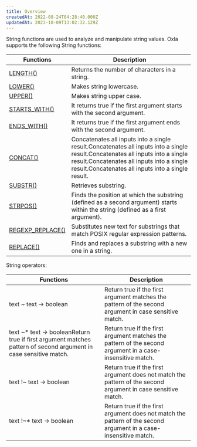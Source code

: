 ```yaml
---
title: Overview
createdAt: 2022-08-24T04:28:40.000Z
updatedAt: 2023-10-09T13:02:32.129Z
---
```


String functions are used to analyze and manipulate string values. Oxla supports the following String functions:

| **Functions**                                            | **Description**                                                                                                                                                                                                                   |
| -------------------------------------------------------- | --------------------------------------------------------------------------------------------------------------------------------------------------------------------------------------------------------------------------------- |
| [LENGTH()](https://docs.oxla.com/length)                 | Returns the number of characters in a string.                                                                                                                                                                                     |
| [LOWER()](https://docs.oxla.com/lower)                   | Makes string lowercase.&#x20;                                                                                                                                                                                                     |
| [UPPER()](https://docs.oxla.com/upper)                   | Makes string upper case.&#x20;                                                                                                                                                                                                    |
| [STARTS\_WITH()](https://docs.oxla.com/startswith)       | It returns true if the first argument starts with the second argument.                                                                                                                                                            |
| [ENDS\_WITH()](https://docs.oxla.com/endswith)           | It returns true if the first argument ends with the second argument.                                                                                                                                                              |
| [CONCAT()](https://docs.oxla.com/concat)                 | Concatenates all inputs into a single result.Concatenates all inputs into a single result.Concatenates all inputs into a single result.Concatenates all inputs into a single result.Concatenates all inputs into a single result. |
| [SUBSTR()](https://docs.oxla.com/substr)                 | Retrieves substring.                                                                                                                                                                                                              |
| [STRPOS()](https://docs.oxla.com/strpos)                 | Finds the position at which the substring (defined as a second argument) starts within the string (defined as a first argument).                                                                                                  |
| [REGEXP\_REPLACE()](https://docs.oxla.com/regexpreplace) | Substitutes new text for substrings that match POSIX regular expression patterns.                                                                                                                                                 |
| [REPLACE()](https://docs.oxla.com/replace)               | Finds and replaces a substring with a new one in a string.                                                                                                                                                                        |

String operators:

| **Functions**                                                                                                      | **Description**                                                                                                  |
| ------------------------------------------------------------------------------------------------------------------ | ---------------------------------------------------------------------------------------------------------------- |
| text \~ text -> boolean                                                                                            | Return true if the first argument matches the pattern of the second argument in case sensitive match.            |
| text \~\* text -> booleanReturn true if first argument matches pattern of second argument in case sensitive match. | Return true if the first argument matches the pattern of the second argument in a case-insensitive match.        |
| text !\~ text -> boolean                                                                                           | Return true if the first argument does not match the pattern of the second argument in case sensitive match.     |
| text !\~\* text -> boolean                                                                                         | Return true if the first argument does not match the pattern of the second argument in a case-insensitive match. |

 





